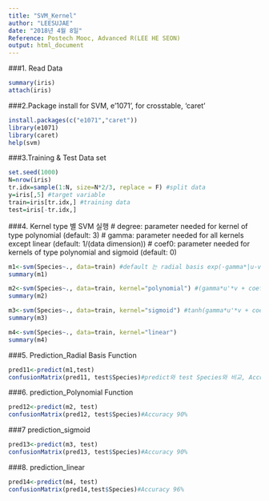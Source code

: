 ```yaml
---
title: "SVM_Kernel"
author: "LEESUJAE"
date: "2018년 4월 8일"
Reference: Postech Mooc, Advanced R(LEE HE SEON)
output: html_document
---
```

###1. Read Data
```r
summary(iris)
attach(iris)
```

###2.Package install for SVM, e'1071', for crosstable, 'caret'
```r
install.packages(c("e1071","caret"))
library(e1071)
library(caret)
help(svm)
```

###3.Training & Test Data set 
```r
set.seed(1000)
N=nrow(iris)
tr.idx=sample(1:N, size=N*2/3, replace = F) #split data
y=iris[,5] #target variable
train=iris[tr.idx,] #training data
test=iris[-tr.idx,]
```

###4. Kernel type 별 SVM 실행
# degree: parameter needed for kernel of type polynomial (default: 3)
# gamma: parameter needed for all kernels except linear (default: 1/(data dimension))
# coef0: parameter needed for kernels of type polynomial and sigmoid (default: 0)
```r
m1<-svm(Species~., data=train) #default 는 radial basis exp(-gamma*|u-v|^2)
summary(m1)

m2<-svm(Species~., data=train, kernel="polynomial") #(gamma*u'*v + coef0)^degree
summary(m2)

m3<-svm(Species~., data=train, kernel="sigmoid") #tanh(gamma*u'*v + coef0)
summary(m3)

m4<-svm(Species~., data=train, kernel="linear")
summary(m4)
```

###5. Prediction_Radial Basis Function
```r
pred11<-predict(m1,test)
confusionMatrix(pred11, test$Species)#predict와 test Species와 비교, Accuracy 96%
```

###6. prediction_Polynomial Function
```r
pred12<-predict(m2, test)
confusionMatrix(pred12, test$Species)#Accuracy 90%
```

###7 prediction_sigmoid
```r
pred13<-predict(m3, test)
confusionMatrix(pred13, test$Species)#Accuracy 90%
```

###8. prediction_linear
```r
pred14<-predict(m4, test)
confusionMatrix(pred14,test$Species)#Accuracy 96%
```